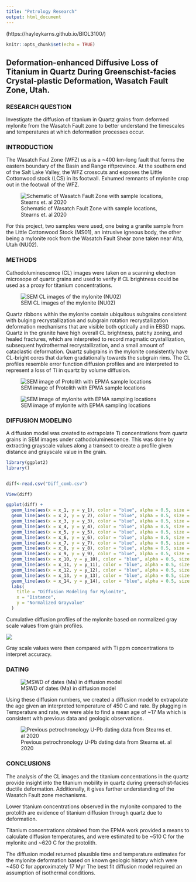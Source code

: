 ```yaml
---
title: "Petrology Research"
output: html_document
---
```


(https://hayleykarns.github.io/BIOL3100/)

```r
knitr::opts_chunk$set(echo = TRUE)
```

## Deformation-enhanced Diffusive Loss of Titanium in Quartz During Greenschist-facies Crystal-plastic Deformation, Wasatch Fault Zone, Utah.

### RESEARCH QUESTION
  Investigate the diffusion of titanium in Quartz grains from deformed mylonite from the Wasatch Fault zone to better understand the timescales and temperatures at which deformation processes occur.

### INTRODUCTION

The Wasatch Faul Zone  (WFZ) us a is a ~400 km-long fault that forms the eastern boundary of the Basin and Range riftprovince. At the southern end of the Salt Lake Valley, the WFZ crosscuts and exposes the Little Cottonwood stock (LCS) in its footwall. Exhumed remnants of mylonite crop out in the footwall of the WFZ.

![Schematic of Wasatch Fault Zone with sample locations, Stearns et. al 2020 ](C:/Users/User/Desktop/hayleykarns.github.io/BIOL3100/map.svg)


For this project, two samples were used, one being a granite sample from the Little Cottonwood Stock (MS01), an intrusive igneous body, the other being a mylonite rock from the Wasatch Fault Shear zone taken near Alta, Utah (NU02). 



### METHODS

Cathodoluminescence (CL) images were taken on a scanning electron microsope of quartz grains and used to verify if CL brightness could be used as a proxy for titanium concentrations.

![SEM CL images of the mylonite (NU02)](C:/Users/User/Desktop/hayleykarns.github.io/BIOL3100/mylonite_cl.svg)





Quartz ribbons within the mylonite contain ubiquitous subgrains consistent with bulging recrystallization and subgrain rotation recrystallization deformation mechanisms that are visible both optically and in EBSD maps. Quartz in the granite have high overall CL brightness, patchy zoning, and healed fractures, which are interpreted to record magmatic crystallization, subsequent hydrothermal recrystallization, and a small amount of cataclastic deformation. Quartz subgrains in the mylonite consistently have CL-bright cores that darken gradationally towards the subgrain rims. The CL profiles resemble error function diffusion profiles and are interpreted to represent a loss of Ti in quartz by volume diffusion. 

![SEM image of Protolith with EPMA sample locations](C:/Users/User/Desktop/hayleykarns.github.io/BIOL3100/protolith_cl.svg)

![SEM image of mylonite with EPMA sampling locations](C:/Users/User/Desktop/hayleykarns.github.io/BIOL3100/mylo_cl.svg)


### DIFFUSION MODELING

A diffusion model was created to extrapolate Ti concentrations from quartz grains in SEM images under cathodoluminescence. This was done by extracting grayscale values along a transect to create a profile given distance and grayscale value in the grain. 

```r
library(ggplot2)
library()


diff<-read.csv("Diff_comb.csv")

View(diff)

ggplot(diff) +
  geom_line(aes(x = x_1, y = y_1), color = "blue", alpha = 0.5, size = 1.5) +
  geom_line(aes(x = x_2, y = y_2), color = "blue", alpha = 0.5, size = 1.5) +
  geom_line(aes(x = x_3, y = y_3), color = "blue", alpha = 0.5, size = 1.5) +
  geom_line(aes(x = x_4, y = y_4), color = "blue", alpha = 0.5, size = 1.5) +
  geom_line(aes(x = x_5, y = y_5), color = "blue", alpha = 0.5, size = 1.5) +
  geom_line(aes(x = x_6, y = y_6), color = "blue", alpha = 0.5, size = 1.5) +
  geom_line(aes(x = x_7, y = y_7), color = "blue", alpha = 0.5, size = 1.5) +
  geom_line(aes(x = x_8, y = y_8), color = "blue", alpha = 0.5, size = 1.5) +
  geom_line(aes(x = x_9, y = y_9), color = "blue", alpha = 0.5, size = 1.5) +
  geom_line(aes(x = x_10, y = y_10), color = "blue", alpha = 0.5, size = 1.5) +
  geom_line(aes(x = x_11, y = y_11), color = "blue", alpha = 0.5, size = 1.5) +
  geom_line(aes(x = x_12, y = y_12), color = "blue", alpha = 0.5, size = 1.5) +
  geom_line(aes(x = x_13, y = y_13), color = "blue", alpha = 0.5, size = 1.5) +
  geom_line(aes(x = x_14, y = y_14), color = "blue", alpha = 0.5, size = 1.5) +
  labs(
    title = "Diffusion Modeling for Mylonite",
    x = "Distance",
    y = "Normalized Grayvalue"
  )

```



Cumulative diffusion profiles of the mylonite based on normalized gray scale values from grain profiles. 


![](C:/Users/User/Desktop/hayleykarns.github.io/Biol3100/calibrate.svg)

Gray scale values were then compared with Ti ppm concentrations to interpret accuracy.


### DATING

![MSWD of dates (Ma) in diffusion model](C:/Users/User/Desktop/hayleykarns.github.io/BIOL3100/mswd.svg)

Using these diffusion numbers, we created a diffusion model to extrapolate the age given an interpreted temperature of 450 C and rate. By plugging in Temperature and rate, we were able to find a mean age of ~17 Ma which is consistent with previous data and geologic observations.

![Previous petrochronology U-Pb dating data from Stearns et. al 2020](C:/Users/User/Desktop/hayleykarns.github.io/BIOL3100/dating_stearns.svg)




### CONCLUSIONS
The analysis of the CL images and the titanium concentrations in the quartz provide insight into the titanium mobility in quartz during greenschist-facies ductile deformation. Additionally, it gives further understanding of the Wasatch Fault zone mechanisms.

Lower titanium concentrations observed in the mylonite compared to the protolith are evidence of titanium diffusion through quartz due to deformation.
    
Titanium concentrations obtained from the EPMA work provided a means to calculate diffusion temperatures, and were estimated to be ~510 C for the mylonite and ~620 C for the protolith.
    
The diffusion model returned plausible time and temperature estimates for the mylonite deformation based on known geologic history which were ~450 C for approximately 17 Myr The best fit diffusion model required an assumption of isothermal conditions.

 
 